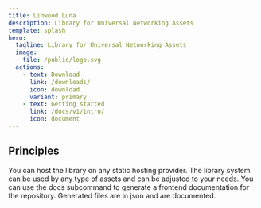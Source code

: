 ```yaml
---
title: Linwood Luna
description: Library for Universal Networking Assets
template: splash
hero:
  tagline: Library for Universal Networking Assets
  image:
    file: /public/logo.svg
  actions:
    - text: Download
      link: /downloads/
      icon: download
      variant: primary
    - text: Getting started
      link: /docs/v1/intro/
      icon: document
---
```



## Principles

<CardGrid stagger>
	<Card title="Statically generated" icon="laptop">
		You can host the library on any static hosting provider.
	</Card>
	<Card title="Universal" icon="puzzle">
		The library system can be used by any type of assets and can be adjusted to your needs.
	</Card>
	<Card title="Simple Interface" icon="pencil">
		You can use the docs subcommand to generate a frontend documentation for the repository.
	</Card>
	<Card title="Open Format" icon="open-book">
		Generated files are in json and are documented.
	</Card>
</CardGrid>
